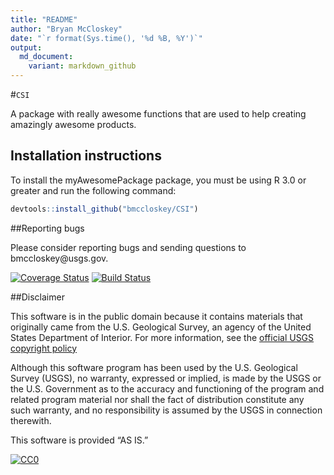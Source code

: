 ```yaml
---
title: "README"
author: "Bryan McCloskey"
date: "`r format(Sys.time(), '%d %B, %Y')`"
output:
  md_document:
    variant: markdown_github
---
```


#`CSI`

A package with really awesome functions that are used to help creating amazingly awesome products.

## Installation instructions

To install the myAwesomePackage package, you must be using R 3.0 or greater and run the following command:

```r
devtools::install_github("bmccloskey/CSI")
```

##Reporting bugs

Please consider reporting bugs and sending questions to bmccloskey@usgs.gov.

[![Coverage Status](https://coveralls.io/repos/github/USGS-R/CSI/badge.svg?branch=master)](https://coveralls.io/github/USGS-R/CSI?branch=master)
[![Build Status](https://travis-ci.org/USGS-R/CSI.svg?branch=master)](https://travis-ci.org/USGS-R/CSI)

##Disclaimer

This software is in the public domain because it contains materials that originally came from the U.S. Geological Survey, an agency of the United States Department of Interior. For more information, see the [official USGS copyright policy](https://www2.usgs.gov/visual-id/credit_usgs.html#copyright)

Although this software program has been used by the U.S. Geological Survey (USGS), no warranty, expressed or implied, is made by the USGS or the U.S. Government as to the accuracy and functioning of the program and related program material nor shall the fact of distribution constitute any such warranty, and no responsibility is assumed by the USGS in connection therewith.

This software is provided "AS IS."

[![CC0](http://i.creativecommons.org/p/zero/1.0/88x31.png)](http://creativecommons.org/publicdomain/zero/1.0/)
